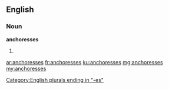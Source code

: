 ==English==

===Noun===
'''anchoresses'''

# {{plural of|anchoress}}

[[Category:English plurals ending in "-es"]]

[[ar:anchoresses]]
[[fr:anchoresses]]
[[ku:anchoresses]]
[[mg:anchoresses]]
[[my:anchoresses]]